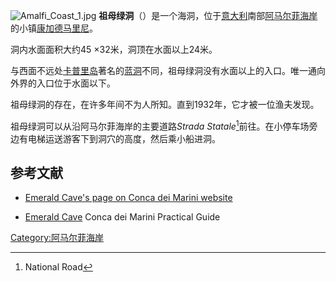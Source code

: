 {{Infobox Cave
| name = 祖母绿洞<br />{{lang|it|Grotta dello Smeraldo}}
| photo =  Amalfi Coast 1.jpg
| photo_caption = 孔卡角及洞入口附近
| location = {{flagicon|Italy}} [[坎帕尼亚|坎帕尼亚]][[萨莱诺省|萨莱诺省]][[康加德马里尼|康加德马里尼]]
| depth = 32 m
| length =  45 m
| survey = 
| discovery = 1932
| geology = [[海蝕洞|海蝕洞]]
| entrance_count =  
| difficulty = 
| hazards = 
| access = 
}}

[[File:Amalfi_Coast_1.jpg|thumb]]
'''祖母绿洞'''（{{lang-it|Grotta dello Smeraldo}}）是一个海洞，位于[[意大利|意大利]]南部[[阿马尔菲海岸|阿马尔菲海岸]]的小镇[[康加德马里尼|康加德马里尼]]。

洞内水面面积大约45 ×32米，洞顶在水面以上24米。

与西面不远处[[卡普里岛|卡普里岛]]著名的[[蓝洞|蓝洞]]不同，祖母绿洞没有水面以上的入口。唯一通向外界的入口位于水面以下。

祖母绿洞的存在，在许多年间不为人所知。直到1932年，它才被一位渔夫发现。

祖母绿洞可以从沿阿马尔菲海岸的主要道路''Strada Statale''<ref>National Road</ref>前往。在小停车场旁边有电梯运送游客下到洞穴的高度，然后乘小船进洞。

==参考文献==
{{Reflist}}

*{{it icon}} [http://www.concadeimarini.org/conca?q=node/84 Emerald Cave's page on Conca dei Marini website] {{Wayback|url=http://www.concadeimarini.org/conca?q=node%2F84 |date=20170315170030 }}
*[https://web.archive.org/web/20160322014817/http://amalfiguide.it/what-see-amalfi-coast/conca-dei-marini/emerald-cave Emerald Cave] Conca dei Marini Practical Guide

{{DEFAULTSORT:Grotta Dello Smeraldo}}
[[Category:阿马尔菲海岸|Category:阿马尔菲海岸]]